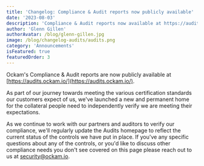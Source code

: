 ```yaml
---
title: 'Changelog: Compliance & Audit reports now publicly available'
date: '2023-08-03'
description: 'Compliance & Audit reports now available at https://audits.ockam.io/'
author: 'Glenn Gillen'
authorAvatar: /blog/glenn-gillen.jpg
image: /blog/changelog-audits/audits.png
category: 'Announcements'
isFeatured: true
featuredOrder: 3
---
```


Ockam's Compliance &amp; Audit reports are now publicly available at 
[https://audits.ockam.io/](https://audits.ockam.io/).

As part of our journey towards meeting the various certification standards our customers
expect of us, we've launched a new and permanent home for the collateral people
need to independently verify we are meeting their expectations. 

As we continue to work with our partners and auditors to verify our compliance,
we'll regularly update the Audits homepage to reflect the current status of the
controls we have put in place. If you've any specific questions about any of 
the controls, or you'd like to discuss other compliance needs you don't see 
covered on this page please reach out to us at [security@ockam.io](mailto:security@ockam.io).